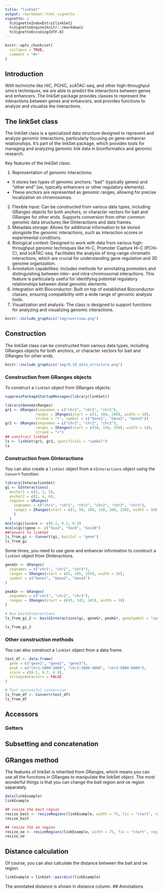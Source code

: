 ```yaml
---
title: "linkSet"
output: rmarkdown::html_vignette
vignette: >
  %\VignetteIndexEntry{linkSet}
  %\VignetteEngine{knitr::rmarkdown}
  %\VignetteEncoding{UTF-8}
---
```


```r
knitr::opts_chunk$set(
  collapse = TRUE,
  comment = "#>"
)
```

## Introduction
With techniche like HiC, PCHiC, scATAC-seq, and other high-throughput omics techniques, 
we are able to predict the interactions between genes and enhancers. The linkSet package provides classes to
represent the interactions between genes and enhancers, and provides functions to analyze and visualize the interactions.

## The linkSet class
The linkSet class is a specialized data structure designed to represent and analyze genomic interactions, 
particularly focusing on gene-enhancer relationships. It's part of the linkSet package, 
which provides tools for managing and analyzing genomic link data in bioinformatics and genomic research.

Key features of the linkSet class: 

1. Representation of genomic interactions:
- It stores two types of genomic anchors: "bait" (typically genes) and "other end" (oe, typically enhancers or other regulatory elements).
- These anchors are represented as genomic ranges, allowing for precise localization on chromosomes.
2. Flexible input:
Can be constructed from various data types, including GRanges objects for both anchors, or character vectors for bait and GRanges for other ends.
Supports conversion from other common genomic data structures like GInteractions and data frames.
3. Metadata storage:
Allows for additional information to be stored alongside the genomic interactions, such as interaction scores or experimental conditions.
4. Biological context:
Designed to work with data from various high-throughput genomic techniques like Hi-C, Promoter Capture Hi-C (PCHi-C), and scATAC-seq.
Facilitates the analysis of long-range chromatin interactions, which are crucial for understanding gene regulation and 3D genome organization.
5. Annotation capabilities:
Includes methods for annotating promoters and distinguishing between inter- and intra-chromosomal interactions.
This feature is particularly useful for identifying potential regulatory relationships between distal genomic elements.
6. Integration with Bioconductor:
Built on top of established Bioconductor classes, ensuring compatibility with a wide range of genomic analysis tools.
7. Visualization and analysis:
The class is designed to support functions for analyzing and visualizing genomic interactions.

```r
knitr::include_graphics("img/overview.png")
```

## Construction
The linkSet class can be constructed from various data types, including GRanges objects for both anchors, or character vectors for bait and GRanges for other ends.
```r
knitr::include_graphics("img/9.10_data_structure.png")
```
### Construction from GRanges objects

To construct a `linkSet` object from GRanges objects:
```r
suppressPackageStartupMessages(library(linkSet))
```
```r
library(GenomicRanges)
gr1 <- GRanges(seqnames = c("chr1", "chr1", "chr2"),
              ranges = IRanges(start = c(1, 100, 200), width = 10),
              strand = "+", symbol = c("Gene1", "Gene2", "Gene3"))
gr2 <- GRanges(seqnames = c("chr1", "chr2", "chr2"),
              ranges = IRanges(start = c(50, 150, 250), width = 10),
              strand = "+")
## construct linkSet
ls <- linkSet(gr1, gr2, specificCol = "symbol")
ls

```

### Construction from GInteractions
You can also create a `linkSet` object from a `GInteractions` object using the `Convert` function:

```r
library(InteractionSet)
gi <- GInteractions(
  anchor1 = c(1, 3, 5),
  anchor2 = c(2, 4, 6),
  regions = GRanges(
    seqnames = c("chr1", "chr1", "chr2", "chr2", "chr3", "chr3"),
    ranges = IRanges(start = c(1, 50, 100, 150, 200, 250), width = 10)
    )
  )
mcols(gi)$score <- c(0.1, 0.2, 0.3)
mcols(gi)$gene <- c("Sox2", "Sox9", "Sox10")
##Convert to linkSet
ls_from_gi <- Convert(gi, baitCol = "gene")
ls_from_gi
```

Some times, you need to use gene and enhancer information to construct a `linkSet` object from GInteractions.

```r
geneGr <- GRanges(
  seqnames = c("chr1", "chr2", "chr3"),
  ranges = IRanges(start = c(5, 105, 205), width = 20),
  symbol = c("Gene1", "Gene2", "Gene3")
)

peakGr <- GRanges(
  seqnames = c("chr1", "chr2", "chr3"),
  ranges = IRanges(start = c(45, 145, 245), width = 10)
)

# Run baitGInteractions
ls_from_gi_2 <- baitGInteractions(gi, geneGr, peakGr, geneSymbol = "symbol")

ls_from_gi_2

```

### Other construction methods
You can also construct a `linkSet` object from a data frame.
```r
test_df <- data.frame(
  gene = c("gene1", "gene2", "gene3"),
  peak = c("chr1:1000-2000", "chr2:3000-4000", "chr3:5000-6000"),
  score = c(0.5, 0.7, 0.9),
  stringsAsFactors = FALSE
)

# Test successful conversion
ls_from_df <- Convert(test_df)
ls_from_df
```


## Accessors
### Getters



## Subsetting and concatenation



## GRanges method
The features of linkSet is inherited from GRanges, which means you can use all the functions in GRanges to manipulate the linkSet object.
The most wonderful things is that you can change the bait region and oe region separately.

```r
data(linkExample)
linkExample

## resize the bait region
resize_bait <- resizeRegions(linkExample, width = 75, fix = "start", region = "bait")
resize_bait

## resize the oe region
resize_oe <- resizeRegions(linkExample, width = 75, fix = "start", region = "oe")
resize_oe
```


## Distance calculation

Of course, you can also calculate the distance between the bait and oe region.
```r
linkExample = linkSet::pairdist(linkExample)
```
The annotated distance is shown in distance column.
## Annotations
